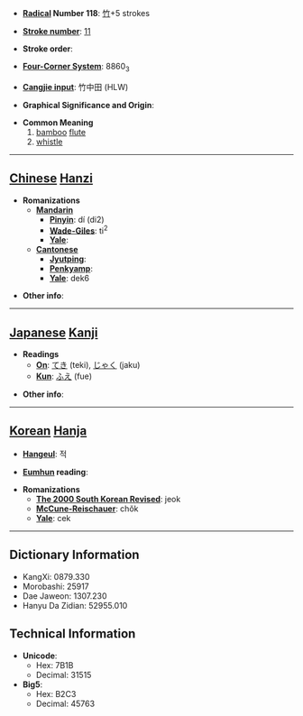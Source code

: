 * '''[[Wiktionary:Chinese radical index| Radical]] Number 118''': [[Wiktionary:Chinese radical index 竹|竹]]+5 strokes

* '''[[Wiktionary:Chinese total strokes index|Stroke number]]''': [[Wiktionary:Chinese total strokes index 11|11]]

* '''Stroke order''': 

* '''[[Wiktionary:Chinese four corner index|Four-Corner System]]''': 8860<sub>3</sub>

* '''[[Wiktionary:Chinese Cangjie index|Cangjie input]]''': 竹中田 (HLW)

* '''Graphical Significance and Origin''': 

* '''Common Meaning'''
*#[[bamboo]] [[flute]]
*# [[whistle]]


----

== [[Chinese]] [[Hanzi]] ==

* '''Romanizations'''
** '''[[Mandarin]]'''
*** '''[[Pinyin]]''': dí (di2)
*** '''[[Wade-Giles]]''': ti<sup>2</sup>
*** '''[[Yale]]''': 
** '''[[Cantonese]]'''
*** '''[[Jyutping]]''':
*** '''[[Penkyamp]]''': 
*** '''[[Yale]]''': dek6

* '''Other info''': 

----

== [[Japanese]] [[Kanji]] ==

* '''Readings'''
** '''[[On]]''': [[てき]] (teki), [[じゃく]] (jaku)
** '''[[Kun]]''': [[ふえ]] (fue)

* '''Other info''':  

----

== [[Korean]] [[Hanja]] ==

* '''[[Hangeul]]''': 적

* '''[[Eumhun]] reading''': 

* '''Romanizations'''
** '''[[The 2000 South Korean Revised Romanization|The 2000 South Korean Revised]]''': jeok
** '''[[McCune-Reischauer]]''': chŏk
** '''[[Yale]]''': cek

----

== Dictionary Information ==

* KangXi: 0879.330
* Morobashi: 25917
* Dae Jaweon: 1307.230
* Hanyu Da Zidian: 52955.010

== Technical Information ==

* '''Unicode''':
** Hex: 7B1B
** Decimal: 31515
* '''Big5''':
** Hex: B2C3
** Decimal: 45763